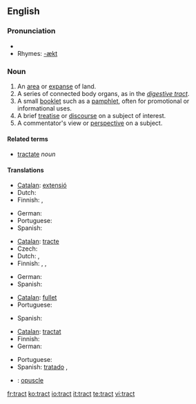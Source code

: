 ==English==

===Pronunciation===
* {{audio|en-us-tract.ogg|Audio (US)}}
* Rhymes: [[Rhymes:English:-ækt|-ækt]]

===Noun===
{{en-noun}}

# An [[area]] or [[expanse]] of land.
# A series of connected body organs, as in the ''[[digestive tract]]''.
# A small [[booklet]] such as a [[pamphlet]], often for promotional or informational uses.
# A brief [[treatise]] or [[discourse]] on a subject of interest.
# A commentator's view or [[perspective]] on a subject.

====Related terms====
* [[tractate]] ''noun''

====Translations====
{{trans-top|an area}}
* [[Catalan]]: [[extensió]] {{f}}
* Dutch: {{t+|nl|gebied|n}}
* Finnish: {{t+|fi|alue}}, {{t-|fi|seutu}}
{{trans-mid}}
* German: {{t+|de|Gebiet|n}}
* Portuguese: {{t+|pt|extensão|m}}
* Spanish: {{t-|es|extensión|f}}
{{trans-bottom}}

{{trans-top|a series of connected body organs}}
* [[Catalan]]: [[tracte]] {{m}}
* Czech: {{t-|cs|ústrojí|n}}
* Dutch: {{t+|nl|kanaal|n}}, {{t+|nl|stelsel|n}}
* Finnish: {{t-|fi|elimet}}, {{t+|fi|kanava}}, {{t-|fi|juoste}}
{{trans-mid}}
* German: {{t-|de|Trakt|m}}
* Spanish: {{t-|es|tracto|m}}
{{trans-bottom}}

{{trans-top|a small booklet}}
* [[Catalan]]: [[fullet]] {{m}}
* Portuguese: {{t-|pt|panfleto|m}}
{{trans-mid}}
* Spanish: {{t-|es|folleto|m}}
{{trans-bottom}}

{{trans-top|a brief treatise}}
* [[Catalan]]: [[tractat]] {{m}}
* Finnish: {{t-|fi|traktaatti}}
* German: {{t+|de|Traktat|n}}
{{trans-mid}}
* Portuguese: {{t+|pt|tratado|m}}
* Spanish: [[tratado]] {{m}},
{{trans-bottom}}

{{checktrans-top}}
* {{ttbc|Catalan}}: [[opuscle]] {{m}}
{{trans-bottom}}

[[fr:tract]]
[[ko:tract]]
[[io:tract]]
[[it:tract]]
[[te:tract]]
[[vi:tract]]